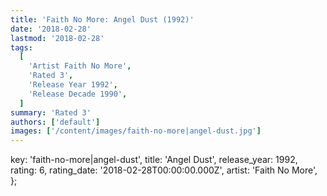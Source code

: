 ```yaml
---
title: 'Faith No More: Angel Dust (1992)'
date: '2018-02-28'
lastmod: '2018-02-28'
tags:
  [
    'Artist Faith No More',
    'Rated 3',
    'Release Year 1992',
    'Release Decade 1990',
  ]
summary: 'Rated 3'
authors: ['default']
images: ['/content/images/faith-no-more|angel-dust.jpg']
---
```


  key: 'faith-no-more|angel-dust',
  title: 'Angel Dust',
  release_year: 1992,
  rating: 6,
  rating_date: '2018-02-28T00:00:00.000Z',
  artist: 'Faith No More',
};

<MusicRating data={data} />

